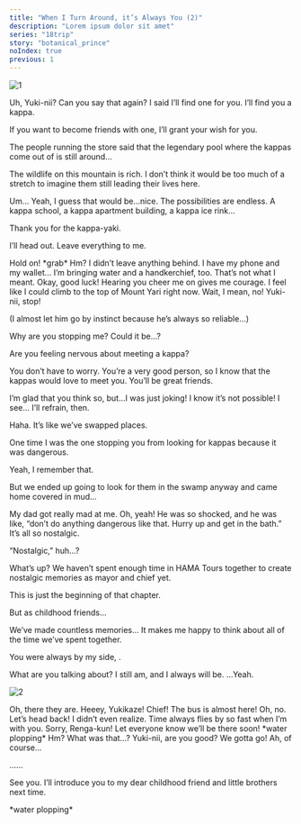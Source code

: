 ```yaml
---
title: "When I Turn Around, it’s Always You (2)"
description: "Lorem ipsum dolor sit amet"
series: "18trip"
story: "botanical_prince"
noIndex: true
previous: 1
---
```



<Divider loc="Kamikochi - Taisho Pond Bridge" />

![1](1.jpg)

<Bubble mc>
Uh, Yuki-nii? Can you say that again?
</Bubble>

<Bubble character="Yukikaze">
I said I’ll find one for you. I’ll find you a kappa.

If you want to become friends with one, I’ll grant your wish for you.

The people running the store said that the legendary pool where the kappas come out of is still around…

The wildlife on this mountain is rich. I don’t think it would be too much of a stretch to imagine them still leading their lives here.
</Bubble>

<Bubble mc>
Um… Yeah, I guess that would be…nice.
</Bubble>

<Bubble character="Yukikaze">
The possibilities are endless. A kappa school, a kappa apartment building, a kappa ice rink…

Thank you for the kappa-yaki.

I’ll head out. Leave everything to me.
</Bubble>


<Choice speaker="Kaede" response="Hold on!">
<Bubble mc>
Hold on! &ast;grab&ast;
</Bubble>

<Bubble character="Yukikaze">
Hm? I didn’t leave anything behind. I have my phone and my wallet… I’m bringing water and a handkerchief, too.
</Bubble>

<Bubble mc>
That’s not what I meant.
</Bubble>
</Choice>

<Choice speaker="Kaede" response="Okay, good luck!">
<Bubble mc>
Okay, good luck!
</Bubble>

<Bubble character="Yukikaze">
Hearing you cheer me on gives me courage. I feel like I could climb to the top of Mount Yari right now.
</Bubble>

<Bubble mc>
Wait, I mean, no! Yuki-nii, stop!

(I almost let him go by instinct because he’s always so reliable…)
</Bubble>
</Choice>

<Bubble character="Yukikaze">
Why are you stopping me? Could it be…?

Are you feeling nervous about meeting a kappa?

You don’t have to worry. You’re a very good person, so I know that the kappas would love to meet you. You’ll be great friends.
</Bubble>

<Bubble mc>
I’m glad that you think so, but…I was just joking! I know it’s not possible!
</Bubble>

<Bubble character="Yukikaze">
I see… I’ll refrain, then.

Haha. It’s like we’ve swapped places.

One time I was the one stopping you from looking for kappas because it was dangerous.
</Bubble>

<Bubble mc>
Yeah, I remember that.

But we ended up going to look for them in the swamp anyway and came home covered in mud…
</Bubble>

<Bubble character="Yukikaze">
My dad got really mad at me.
</Bubble>

<Bubble mc>
Oh, yeah! He was so shocked, and he was like, “don’t do anything dangerous like that. Hurry up and get in the bath.”
</Bubble>

<Bubble character="Yukikaze">
It’s all so nostalgic.

“Nostalgic,” huh…?
</Bubble>

<Bubble mc>
What’s up?
</Bubble>

<Bubble character="Yukikaze">
We haven’t spent enough time in HAMA Tours together to create nostalgic memories as mayor and chief yet.

This is just the beginning of that chapter.

But as childhood friends…

We’ve made countless memories… It makes me happy to think about all of the time we’ve spent together.

You were always by my side, <Name first />.
</Bubble>

<Bubble mc>
What are you talking about? I still am, and I always will be.
</Bubble>

<Bubble character="Yukikaze">
…Yeah.
</Bubble>

![2](2.jpg)

<Bubble character="Renga">
Oh, there they are. Heeey, Yukikaze! Chief! The bus is almost here!
</Bubble>

<Bubble mc>
Oh, no. Let’s head back!
</Bubble>

<Bubble character="Yukikaze">
I didn’t even realize. Time always flies by so fast when I’m with you.
</Bubble>

<Bubble mc>
Sorry, Renga-kun! Let everyone know we’ll be there soon!
</Bubble>

<Narration>
&ast;water plopping&ast;
</Narration>

<Bubble character="Yukikaze">
Hm? What was that…?
</Bubble>

<Bubble mc>
Yuki-nii, are you good? We gotta go!
</Bubble>

<Bubble character="Yukikaze">
Ah, of course…

……

See you. I’ll introduce you to my dear childhood friend and little brothers next time.
</Bubble>

<Narration>
&ast;water plopping&ast;
</Narration>
